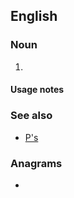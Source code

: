 {{also|Appendix:Variations of "ps"}}
==English==

===Noun===
{{head|en|noun plural form}}

# {{plural of|p|lang=en}}

====Usage notes====
{{U:en:plurals of letters}}

===See also===
* [[P's]]

===Anagrams===
* {{anagrams|en|SP|Sp|s.p.|s/p|sp}}